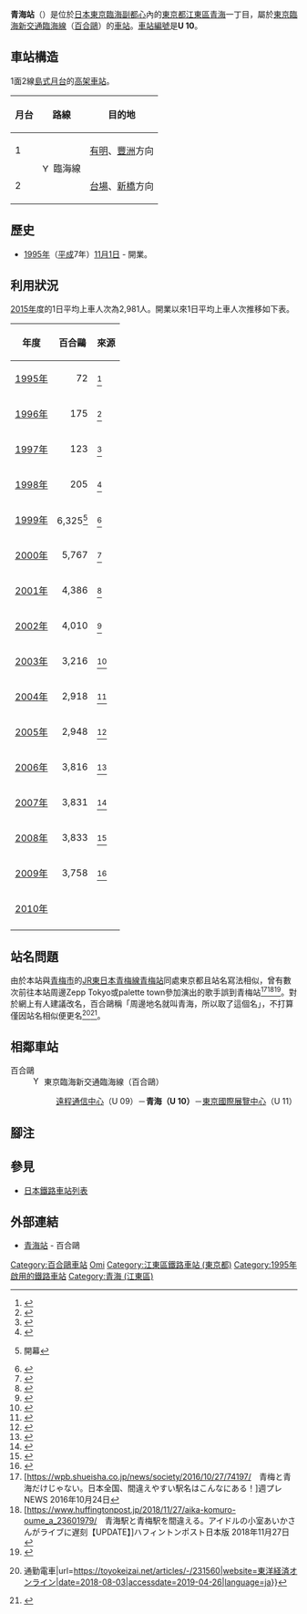 {{NoteTA |G1=Railway |G2=Transport}}
{{about|位於[[東京都|東京都]]的[[東京臨海新交通臨海線|東京臨海新交通臨海線]]的車站|[[新潟縣|新潟縣]]同名的車站|青海站 (新潟縣)}}
{{日本車站資訊
|公司色 = #27404E
|文字色 =
|站名 = 青海站
|圖片 = Yurikamome-U10-Aomi-Station-platform.jpg
|pxl =
|圖片說明 = 青海站
|日文原名 = 青海
|平假名 = あおみ
|羅馬拼音 = Aomi
|副站名 =
|電報略號 =
|所在地 = {{JPN}}[[東京都|東京都]][[江東區_(東京都)|江東區]]青海一丁目3番14號
|車站構造 = [[高架車站|高架車站]]
|月台配置 = 1面2線
|啟用年月日 = 1995年（平成7年）11月1日
|廢站年月日 =
|乘客人數 = 3,758
|上下車人次 =
|統計年度 = 2009年
|轉車 = [[東京電訊站|東京電訊站]]（[[臨海線_(東京臨海高速鐵道)|臨海線]]）
|備註 =
|adjacent = {{Adjacent stations|system=百合鷗|line=U|left=遠程通信中心|right=東京國際展覽中心|note-left=U 09<br />1.0km|note-mid={{車站編號r|U|10|#0073bc|6}}<br />距離[[新橋站_(日本)|新橋]]10.2km|note-right=U 11<br />1.1km}}
}}
'''青海站'''（{{jpn|j=青海駅|hg=あおみえき|rm=Aomi eki|f=y}}）是位於[[日本|日本]][[東京臨海副都心|東京臨海副都心]]內的[[東京都|東京都]][[江東區_(東京都)|江東區]][[青海_(江東區)|青海]]一丁目，屬於[[東京臨海新交通臨海線|東京臨海新交通臨海線]]（[[百合鷗_(鐵路公司)|百合鷗]]）的[[鐵路車站|車站]]。[[車站編號|車站編號]]是'''U 10'''。

==車站構造==
1面2線[[島式月台|島式月台]]的[[高架車站|高架車站]]。
{| class="wikitable"
!月台<!-- 事業者側による呼称 --->!!路線!!目的地
|-
! 1
|rowspan=2|[[File:Yurikamome_line_symbol.svg|15px]] 臨海線
|[[有明站_(東京都)|有明]]、[[豐洲站|豐洲]]方向
|-
! 2
|[[台場站|台場]]、[[新橋站_(日本)|新橋]]方向
|}

== 歷史 ==
* [[1995年|1995年]]（[[平成|平成]]7年）[[11月1日|11月1日]] - 開業。

== 利用狀況 ==
[[2015年|2015年]]度的1日平均上車人次為2,981人。開業以來1日平均上車人次推移如下表。
<!--東京都統計年鑑を出典にしている数値については、元データが1,000人単位で掲載されているため、*1000/365（or366）で計算してあります-->
{| class="wikitable"
|-
!年度
!百合鷗
!來源
|-
|[[1995年|1995年]]
|style="text-align:right;"|72
|<ref name="toukei1995">{{Cite web |url=http://www.toukei.metro.tokyo.jp/tnenkan/1995/TOBB510S.HTM |title=東京都統計年鑑（平成7年） |accessdate=2017-05-18 |archive-date=2013-02-03 |archive-url=https://web.archive.org/web/20130203030954/http://www.toukei.metro.tokyo.jp/tnenkan/1995/TOBB510S.HTM |dead-url=no }}</ref>
|-
|[[1996年|1996年]]
|style="text-align:right;"|175
|<ref name="toukei1996">{{Cite web |url=http://www.toukei.metro.tokyo.jp/tnenkan/1996/TOBB510T.HTM |title=東京都統計年鑑（平成8年） |accessdate=2017-05-18 |archive-date=2013-02-03 |archive-url=https://web.archive.org/web/20130203030923/http://www.toukei.metro.tokyo.jp/tnenkan/1996/TOBB510T.HTM |dead-url=no }}</ref>
|-
|[[1997年|1997年]]
|style="text-align:right;"|123
|<ref name="toukei1997">{{Cite web |url=http://www.toukei.metro.tokyo.jp/tnenkan/1997/TOBB510U.HTM |title=東京都統計年鑑（平成9年） |accessdate=2017-05-18 |archive-date=2016-03-04 |archive-url=https://web.archive.org/web/20160304191420/http://www.toukei.metro.tokyo.jp/tnenkan/1997/TOBB510U.HTM |dead-url=no }}</ref>
|-
|[[1998年|1998年]]
|style="text-align:right;"|205
|<ref name="toukei1998">{{PDFlink|[http://www.toukei.metro.tokyo.jp/tnenkan/1998/TOBB510J.PDF 東京都統計年鑑（平成10年）]}}</ref>
|-
|[[1999年|1999年]]
|style="text-align:right;"|6,325<ref>{{link-ja|palette town|パレットタウン}}開幕</ref>
|<ref name="toukei1999">{{PDFlink|[http://www.toukei.metro.tokyo.jp/tnenkan/1999/TOBB510K.PDF 東京都統計年鑑（平成11年）]}}</ref>
|-
|[[2000年|2000年]]
|style="text-align:right;"|5,767
|<ref name="toukei2000">{{Cite web |url=http://www.toukei.metro.tokyo.jp/tnenkan/2000/00qyti0510u.htm |title=東京都統計年鑑（平成12年） |accessdate=2017-05-18 |archive-date=2016-03-04 |archive-url=https://web.archive.org/web/20160304185451/http://www.toukei.metro.tokyo.jp/tnenkan/2000/00qyti0510u.htm |dead-url=no }}</ref>
|-
|[[2001年|2001年]]
|style="text-align:right;"|4,386
|<ref name="toukei2001">{{Cite web |url=http://www.toukei.metro.tokyo.jp/tnenkan/2001/01qyti0510u.htm |title=東京都統計年鑑（平成13年） |accessdate=2017-05-18 |archive-date=2016-03-04 |archive-url=https://web.archive.org/web/20160304190002/http://www.toukei.metro.tokyo.jp/tnenkan/2001/01qyti0510u.htm |dead-url=no }}</ref>
|-
|[[2002年|2002年]]
|style="text-align:right;"|4,010
|<ref name="toukei2002">{{Cite web |url=http://www.toukei.metro.tokyo.jp/tnenkan/2002/tn02qyti0510u.htm |title=東京都統計年鑑（平成14年） |accessdate=2017-05-18 |archive-date=2017-07-29 |archive-url=https://web.archive.org/web/20170729181140/http://www.toukei.metro.tokyo.jp/tnenkan/2002/tn02qyti0510u.htm |dead-url=no }}</ref>
|-
|[[2003年|2003年]]
|style="text-align:right;"|3,216
|<ref name="toukei2003">{{Cite web |url=http://www.toukei.metro.tokyo.jp/tnenkan/2003/tn03qyti0510u.htm |title=東京都統計年鑑（平成15年） |accessdate=2017-05-18 |archive-date=2017-07-29 |archive-url=https://web.archive.org/web/20170729181504/http://www.toukei.metro.tokyo.jp/tnenkan/2003/tn03qyti0510u.htm |dead-url=no }}</ref>
|-
|[[2004年|2004年]]
|style="text-align:right;"|2,918
|<ref name="toukei2004">{{Cite web |url=http://www.toukei.metro.tokyo.jp/tnenkan/2004/tn04qyti0510u.htm |title=東京都統計年鑑（平成16年） |accessdate=2017-05-18 |archive-date=2017-07-29 |archive-url=https://web.archive.org/web/20170729180028/http://www.toukei.metro.tokyo.jp/tnenkan/2004/tn04qyti0510u.htm |dead-url=no }}</ref>
|-
|[[2005年|2005年]]
|style="text-align:right;"|2,948
|<ref name="toukei2005">{{Cite web |url=http://www.toukei.metro.tokyo.jp/tnenkan/2005/tn05qyti0510u.htm |title=東京都統計年鑑（平成17年） |accessdate=2017-05-18 |archive-date=2017-07-29 |archive-url=https://web.archive.org/web/20170729173312/http://www.toukei.metro.tokyo.jp/tnenkan/2005/tn05qyti0510u.htm |dead-url=no }}</ref>
|-
|[[2006年|2006年]]
|style="text-align:right;"|3,816
|<ref name="toukei2006">{{Cite web |url=http://www.toukei.metro.tokyo.jp/tnenkan/2006/tn06qyti0510u.htm |title=東京都統計年鑑（平成18年） |accessdate=2017-05-18 |archive-date=2017-07-29 |archive-url=https://web.archive.org/web/20170729180814/http://www.toukei.metro.tokyo.jp/tnenkan/2006/tn06qyti0510u.htm |dead-url=no }}</ref>
|-
|[[2007年|2007年]]
|style="text-align:right;"|3,831
|<ref name="toukei2007">{{Cite web |url=http://www.toukei.metro.tokyo.jp/tnenkan/2007/tn07qyti0510u.htm |title=東京都統計年鑑（平成19年） |accessdate=2017-05-18 |archive-date=2017-07-29 |archive-url=https://web.archive.org/web/20170729181250/http://www.toukei.metro.tokyo.jp/tnenkan/2007/tn07qyti0510u.htm |dead-url=no }}</ref>
|-
|[[2008年|2008年]]
|style="text-align:right;"|3,833
|<ref name="toukei2008">{{Cite web |url=http://www.toukei.metro.tokyo.jp/tnenkan/2008/tn08qyti0510u.htm |title=東京都統計年鑑（平成20年） |accessdate=2017-05-18 |archive-date=2017-07-29 |archive-url=https://web.archive.org/web/20170729174831/http://www.toukei.metro.tokyo.jp/tnenkan/2008/tn08qyti0510u.htm |dead-url=no }}</ref>
|-
|[[2009年|2009年]]
|style="text-align:right;"|3,758
|<ref name="toukei2009">{{Cite web |url=http://www.toukei.metro.tokyo.jp/tnenkan/2009/tn09q3i004.htm |title=東京都統計年鑑（平成21年） |accessdate=2017-05-18 |archive-date=2016-03-26 |archive-url=https://web.archive.org/web/20160326151008/http://www.toukei.metro.tokyo.jp/tnenkan/2009/tn09q3i004.htm |dead-url=no }}</ref>
|-
|[[2010年|2010年]]
|style="text-align:right;"|
|
|-
|}

== 站名問題 ==
由於本站與[[青梅市|青梅市]]的[[JR東日本|JR東日本]][[青梅線|青梅線]][[青梅站|青梅站]]同處東京都且站名寫法相似，曾有數次前往本站周邊Zepp Tokyo或palette town參加演出的歌手誤到青梅站<ref>[https://wpb.shueisha.co.jp/news/society/2016/10/27/74197/　青梅と青海だけじゃない。日本全国、間違えやすい駅名はこんなにある！]週プレNEWS 2016年10月24日</ref><ref>[https://www.huffingtonpost.jp/2018/11/27/aika-komuro-oume_a_23601979/　青海駅と青梅駅を間違える。アイドルの小室あいかさんがライブに遅刻【UPDATE】]ハフィントンポスト日本版 2018年11月27日</ref><ref>{{Cite web |url = https://idolscheduler.jp/news/detail/?n_id=6973 |title = 「まだやらかすのか...」アイドルファン驚愕。KissBeeWEST 稗田智優が青海駅と青梅駅の“地下アイドルあるある”間違えで遅刻 |publisher = idol scheduler |accessdate = 2019-08-27 }}</ref>。對於網上有人建議改名，百合鷗稱「周邊地名就叫青海，所以取了這個名」，不打算僅因站名相似便更名<ref>{{Cite web|title=なぜ今？｢ゆりかもめ｣が駅名を変える不思議 {{!}} 通勤電車|url=https://toyokeizai.net/articles/-/231560|website=東洋経済オンライン|date=2018-08-03|accessdate=2019-04-26|language=ja}}</ref><ref>{{Cite web|title=「ここまで変えるの？」 ゆりかもめ、駅名変更の現場｜MONO TRENDY｜NIKKEI STYLE|url=https://style.nikkei.com/article/DGXMZO37103190Q8A031C1000000/?page=2|website=NIKKEI STYLE|accessdate=2019-04-26|language=ja|last=日本経済新聞社・日経BP社}}</ref>。
== 相鄰車站 ==
;百合鷗
: [[File:Yurikamome_line_symbol.svg|15px]] 東京臨海新交通臨海線（百合鷗）
:: [[遠程通信中心站|遠程通信中心]]（U 09）－'''青海（U 10）'''－[[東京國際展覽中心站|東京國際展覽中心]]（U 11）

== 腳注 ==
{{notefoot}}
{{Reflist}}

== 參見 ==
{{commonscat|Aomi Station}}
* [[日本鐵路車站列表|日本鐵路車站列表]]

== 外部連結 ==
* [https://www.yurikamome.co.jp/station-timetable/u-10.html 青海站] - 百合鷗
{{東京臨海新交通臨海線}}
{{東京臨海副都心景點}}

{{DEFAULTSORT:Aomi}}
[[Category:百合鷗車站|Category:百合鷗車站]]
[[Category:日本鐵路車站_A|Omi]]
[[Category:江東區鐵路車站_(東京都)|Category:江東區鐵路車站 (東京都)]]
[[Category:1995年啟用的鐵路車站|Category:1995年啟用的鐵路車站]]
[[Category:青海_(江東區)|Category:青海 (江東區)]]